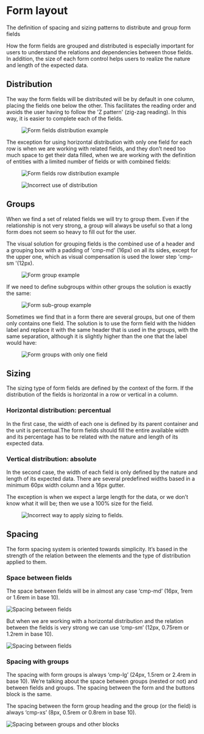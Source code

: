 

<Meta title="Patterns/Form layout" />

# Form layout

The definition of spacing and sizing patterns to distribute and group form fields

How the form fields are grouped and distributed is especially important for users to
understand the relations and dependencies between those fields. In addition, the size
of each form control helps users to realize the nature and length of the expected data.

## Distribution

The way the form fields will be distributed will be by default in one column, placing
the fields one below the other. This facilitates the reading order and avoids the user
having to follow the 'Z pattern' (zig-zag reading). In this way, it is easier to complete
each of the fields.

<Figure caption="Example of form fields distribution.">
  <img
    src="img/pattern-form-layout-distribution-01.jpg"
    alt="Form fields distribution example"
  />
</Figure>

<Figure caption="Example of form fields distribution.">
  <Figma url="https://www.figma.com/file/4f9wa0fKYIwMue6yo6nrJL/Dali-examples?node-id=53%3A11045" />
</Figure>

The exception for using horizontal distribution with only one field for each row
is when we are working with related fields, and they don’t need too much space
to get their data filled, when we are working with the definition of entities
with a limited number of fields or with combined fields:

<Figure caption="Exceptions for using horizontal distribution.">
  <img
    src="img/pattern-form-layout-distribution-02.jpg"
    alt="Form fields row distribution example"
  />
</Figure>

<section className="margin-top--xl">
  <Figure
    caption="Don't use horizontal distribution for only aesthetic purposes."
    type="dont"
  >
    <img
      src="img/pattern-form-layout-dont-01.jpg"
      alt="Incorrect use of distribution"
    />
  </Figure>
</section>

## Groups

When we find a set of related fields we will try to group them. Even if the relationship
is not very strong, a group will always be useful so that a long form does not seem so
heavy to fill out for the user.

The visual solution for grouping fields is the combined use of a header and a grouping
box with a padding of 'cmp-md' (16px) on all its sides, except for the upper one, which
as visual compensation is used the lower step 'cmp-sm '(12px).

<Figure caption="Form group example.">
  <img src="img/pattern-form-layout-groups-01.jpg" alt="Form group example" />
</Figure>

If we need to define subgroups within other groups the solution is exactly the same:

<Figure caption="Use of sub-groups instead another form groups.">
  <img
    src="img/pattern-form-layout-groups-02.jpg"
    alt="Form sub-group example"
  />
</Figure>

Sometimes we find that in a form there are several groups, but one of them only
contains one field. The solution is to use the form field with the hidden label
and replace it with the same header that is used in the groups, with the same
separation, although it is slightly higher than the one that the label would have:

<Figure caption="Use of form groups with only one field.">
  <img
    src="img/pattern-form-layout-groups-03.jpg"
    alt="Form groups with only one field"
  />
</Figure>

<section className="row gy-4 row-cols-1 row-cols-sm-2 margin-top--xl">
  <div className="col">
    <Figure
      caption="Don´t use boxes with background color to group fields."
      type="dont"
    >
      <Figma url="https://www.figma.com/file/4f9wa0fKYIwMue6yo6nrJL/Dali-examples?node-id=15%3A6265%26hide-ui%3D1" />
    </Figure>
  </div>
  <div className="col">
    <Figure
      caption="Don´t use boxes with background color to group fields."
      type="dont"
    >
      <Figma url="https://www.figma.com/file/4f9wa0fKYIwMue6yo6nrJL/Dali-examples?node-id=15%3A6281" />
    </Figure>
  </div>
</section>

## Sizing

The sizing type of form fields are defined by the context of the form. If the
distribution of the fields is horizontal in a row or vertical in a column.

### Horizontal distribution: percentual

In the first case, the width of each one is defined by its parent container
and the unit is percentual.The form fields should fill the entire available
width and its percentage has to be related with the nature and length of its
expected data.

### Vertical distribution: absolute

In the second case, the width of each field is only defined by the nature and
length of its expected data. There are several predefined widths based in a
minimum 60px width column and a 16px gutter.

The exception is when we expect a large length for the data, or we don’t know
what it will be; then we use a 100% size for the field.

<Figure caption="Predefined widths for field controls to use when we know the expected data.">
  <Figma url="https://www.figma.com/file/4f9wa0fKYIwMue6yo6nrJL/Dali-examples?node-id=15%3A6226" />
</Figure>

<section className="row gy-4 row-cols-1 row-cols-sm-2 margin-top--xl">
  <div className="col">
    <Figure
      caption="Don´t use large sizes for fields whose data is not long and vice versa."
      type="dont"
    >
      <img
        src="img/pattern-form-layout-sizing-dont-01.jpg"
        alt="Incorrect way to apply sizing to fields."
      />
    </Figure>
  </div>
</section>

## Spacing

The form spacing system is oriented towards simplicity. It’s based in the strength
of the relation between the elements and the type of distribution applied to them.

### Space between fields

The space between fields will be in almost any case ‘cmp-md’ (16px, 1rem or 1.6rem in base 10).

<img
  src="img/pattern-form-layout-spacing-01.jpg"
  alt="Spacing between fields"
/>

But when we are working with a horizontal distribution and the relation between
the fields is very strong we can use ‘cmp-sm’ (12px, 0.75rem or 1.2rem in base 10).

<img
  src="img/pattern-form-layout-spacing-02.jpg"
  alt="Spacing between fields"
/>

### Spacing with groups

The spacing with form groups is always ‘cmp-lg’ (24px, 1.5rem or 2.4rem in base 10).
We’re talking about the space between groups (nested or not) and between fields and
groups. The spacing between the form and the buttons block is the same.

The spacing between the form group heading and the group (or the field) is
always ‘cmp-xs’ (8px, 0.5rem or 0.8rem in base 10).

<img
  src="img/pattern-form-layout-spacing-03.jpg"
  alt="Spacing between groups and other blocks"
/>
